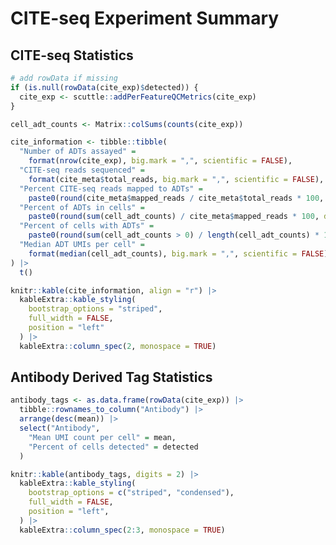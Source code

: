 # CITE-seq Experiment Summary

## CITE-seq Statistics

```r
# add rowData if missing
if (is.null(rowData(cite_exp)$detected)) {
  cite_exp <- scuttle::addPerFeatureQCMetrics(cite_exp)
}

cell_adt_counts <- Matrix::colSums(counts(cite_exp))

cite_information <- tibble::tibble(
  "Number of ADTs assayed" =
    format(nrow(cite_exp), big.mark = ",", scientific = FALSE),
  "CITE-seq reads sequenced" =
    format(cite_meta$total_reads, big.mark = ",", scientific = FALSE),
  "Percent CITE-seq reads mapped to ADTs" =
    paste0(round(cite_meta$mapped_reads / cite_meta$total_reads * 100, digits = 2), "%"),
  "Percent of ADTs in cells" =
    paste0(round(sum(cell_adt_counts) / cite_meta$mapped_reads * 100, digits = 2), "%"),
  "Percent of cells with ADTs" =
    paste0(round(sum(cell_adt_counts > 0) / length(cell_adt_counts) * 100, digits = 2), "%"),
  "Median ADT UMIs per cell" =
    format(median(cell_adt_counts), big.mark = ",", scientific = FALSE)
) |>
  t()

knitr::kable(cite_information, align = "r") |>
  kableExtra::kable_styling(
    bootstrap_options = "striped",
    full_width = FALSE,
    position = "left"
  ) |>
  kableExtra::column_spec(2, monospace = TRUE)
```

## Antibody Derived Tag Statistics 
```r
antibody_tags <- as.data.frame(rowData(cite_exp)) |>
  tibble::rownames_to_column("Antibody") |>
  arrange(desc(mean)) |>
  select("Antibody",
    "Mean UMI count per cell" = mean,
    "Percent of cells detected" = detected
  )

knitr::kable(antibody_tags, digits = 2) |>
  kableExtra::kable_styling(
    bootstrap_options = c("striped", "condensed"),
    full_width = FALSE,
    position = "left",
  ) |>
  kableExtra::column_spec(2:3, monospace = TRUE)
```
